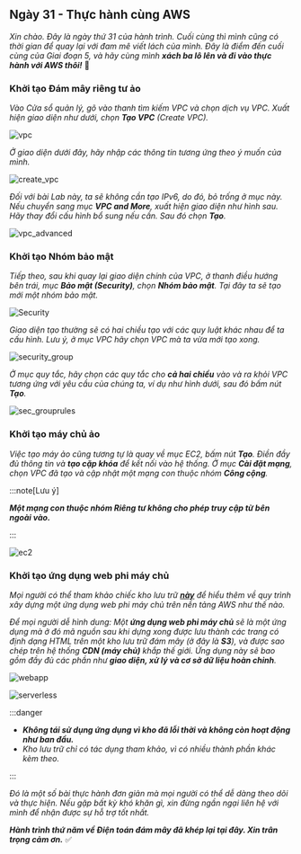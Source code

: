 
## Ngày 31 - Thực hành cùng AWS

_Xin chào. Đây là ngày thứ 31 của hành trình. Cuối cùng thì mình cũng có thời gian để quay lại
với đam mê viết lách của mình. Đây là điểm đến cuối cùng của Giai đoạn 5, và hãy cùng mình **xách
ba lô lên và đi vào thực hành với AWS thôi!**_ 🎒

### Khởi tạo Đám mây riêng tư ảo

_Vào Cửa sổ quản lý, gõ vào thanh tìm kiếm VPC và chọn dịch vụ VPC. Xuất hiện giao diện như dưới,
chọn **Tạo VPC** (Create VPC)._

![vpc](../../../../assets/cloud/vpc.png)  

_Ở giao diện dưới đây, hãy nhập các thông tin tương ứng theo ý muốn của mình._

![create_vpc](../../../../assets/cloud/vpc_creation.png)

_Đối với bài Lab này, ta sẽ không cần tạo IPv6, do đó, bỏ trống ở mục này. Nếu chuyển sang mục
**VPC and More**, xuất hiện giao diện như hình sau. Hãy thay đổi cấu hình bổ sung nếu cần. Sau 
đó chọn **Tạo**._

![vpc_advanced](../../../../assets/cloud/vpc_advanced.png)

### Khởi tạo Nhóm bảo mật

_Tiếp theo, sau khi quay lại giao diện chính của VPC, ở thanh điều hướng bên trái, mục 
**Bảo mật (Security)**, chọn **Nhóm bảo mật**. Tại đây ta sẽ tạo mới một nhóm bảo mật._

![Security](../../../../assets/cloud/security_group.png)

_Giao diện tạo thường sẽ có hai chiều tạo với các quy luật khác nhau để ta cấu hình. Lưu ý, ở mục
VPC hãy chọn VPC mà ta vừa mới tạo xong._

![security_group](../../../../assets/cloud/secgroup_creation.png)

_Ở mục quy tắc, hãy chọn các quy tắc cho **cả hai chiều** vào và ra khỏi VPC tương ứng với yêu cầu 
của chúng ta, ví dụ như hình dưới, sau đó bấm nút **Tạo**._

![sec_grouprules](../../../../assets/cloud/secgroup_rules.png)

### Khởi tạo máy chủ ảo

_Việc tạo máy ảo cũng tương tự là quay về mục EC2, bấm nút **Tạo**. Điền đầy đủ thông tin và 
**tạo cặp khóa** để kết nối vào hệ thống. Ở mục **Cài đặt mạng**, chọn VPC đã tạo và cập nhật
một mạng con thuộc nhóm **Công cộng**._

:::note[Lưu ý]

**_Một mạng con thuộc nhóm Riêng tư không cho phép truy cập từ bên ngoài vào._**

:::

![ec2](../../../../assets/cloud/ec2.png)

### Khởi tạo ứng dụng web phi máy chủ

_Mọi người có thể tham khảo chiếc kho lưu trữ **[này](https://bitbucket.org/19120163/graduation/)** 
để hiểu thêm về quy trình xây dựng một ứng dụng web phi máy chủ trên nền tảng AWS như thế nào._

_Để mọi người dễ hình dung: Một **ứng dụng web phi máy chủ** sẽ là một ứng dụng mà ở đó mã nguồn 
sau khi dựng xong được lưu thành các trang có định dạng HTML trên một kho lưu trữ đám mây 
(ở đây là **S3**), và được sao chép trên hệ thống **CDN (máy chủ)** khắp thế giới. Ứng dụng này 
sẽ bao gồm đầy đủ các phần như **giao diện, xử lý và cơ sở dữ liệu hoàn chỉnh**._

![webapp](../../../../assets/cloud/webapp.png)

![serverless](../../../../assets/cloud/serverless.png)

:::danger

- **_Không tái sử dụng ứng dụng vì kho đã lỗi thời và không còn hoạt động như ban đầu._** 
- _Kho lưu trữ chỉ có tác dụng tham khảo, vì có nhiều thành phần khác kèm theo._

:::

_Đó là một số bài thực hành đơn giản mà mọi người có thể dễ dàng theo dõi và thực hiện. Nếu gặp bất
kỳ khó khăn gì, xin đừng ngần ngại liên hệ với mình để nhận được sự hỗ trợ tốt nhất._

**_Hành trình thứ năm về Điện toán đám mây đã khép lại tại đây. Xin trân trọng cảm ơn._** ✅